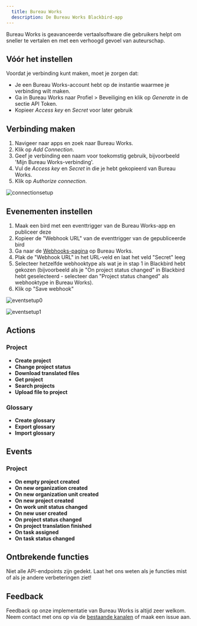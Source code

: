 ```yaml
---
  title: Bureau Works
  description: De Bureau Works Blackbird-app
---
```


<LinkCard title="View on Github" target="_blank" href="https://github.com/bb-io/BureauWorks" icon="github" />

Bureau Works is geavanceerde vertaalsoftware die gebruikers helpt om sneller te vertalen en met een verhoogd gevoel van auteurschap.

## Vóór het instellen

Voordat je verbinding kunt maken, moet je zorgen dat:

- Je een Bureau Works-account hebt op de instantie waarmee je verbinding wilt maken.
- Ga in Bureau Works naar Profiel > Beveiliging en klik op _Generate_ in de sectie API Token.
- Kopieer _Access key_ en _Secret_ voor later gebruik

## Verbinding maken

1. Navigeer naar apps en zoek naar Bureau Works.
2. Klik op _Add Connection_.
3. Geef je verbinding een naam voor toekomstig gebruik, bijvoorbeeld 'Mijn Bureau Works-verbinding'.
4. Vul de _Access key_ en _Secret_ in die je hebt gekopieerd van Bureau Works.
5. Klik op _Authorize connection_.

![connectionsetup](https://raw.githubusercontent.com/bb-io/BureauWorks/main/image/README/connectionsetup.png)

## Evenementen instellen

1. Maak een bird met een eventtrigger van de Bureau Works-app en publiceer deze
2. Kopieer de "Webhook URL" van de eventtrigger van de gepubliceerde bird
3. Ga naar de [Webhooks-pagina](https://app.bwx.io/settings/account-settings/webhooks) op Bureau Works.
4. Plak de "Webhook URL" in het URL-veld en laat het veld "Secret" leeg
5. Selecteer hetzelfde webhooktype als wat je in stap 1 in Blackbird hebt gekozen (bijvoorbeeld als je "On project status changed" in Blackbird hebt geselecteerd - selecteer dan "Project status changed" als webhooktype in Bureau Works).
6. Klik op "Save webhook"

![eventsetup0](https://raw.githubusercontent.com/bb-io/BureauWorks/main/image/README/eventsetup0.png)

![eventsetup1](https://raw.githubusercontent.com/bb-io/BureauWorks/main/image/README/eventsetup1.png)

## Actions

### Project

- **Create project**
- **Change project status**
- **Download translated files**
- **Get project**
- **Search projects**
- **Upload file to project**

### Glossary

- **Create glossary**
- **Export glossary**
- **Import glossary**

## Events

### Project

- **On empty project created**
- **On new organization created**
- **On new organization unit created**
- **On new project created**
- **On work unit status changed**
- **On new user created**
- **On project status changed**
- **On project translation finished**
- **On task assigned**
- **On task status changed**

## Ontbrekende functies

Niet alle API-endpoints zijn gedekt. Laat het ons weten als je functies mist of als je andere verbeteringen ziet!

## Feedback

Feedback op onze implementatie van Bureau Works is altijd zeer welkom. Neem contact met ons op via de [bestaande kanalen](https://www.blackbird.io/) of maak een issue aan.